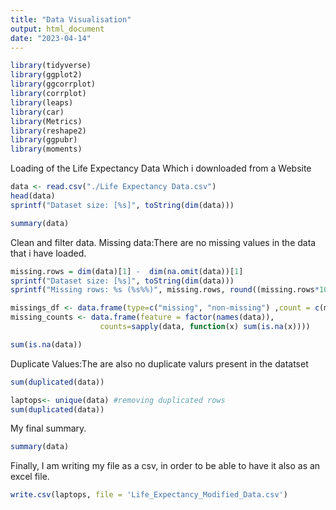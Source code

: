 ---
title: "Data Visualisation"
output: html_document
date: "2023-04-14"
---
```{r}
library(tidyverse)
library(ggplot2)
library(ggcorrplot)
library(corrplot)
library(leaps)
library(car)
library(Metrics)
library(reshape2)
library(ggpubr)
library(moments)
```
Loading of the Life Expectancy Data Which i downloaded from a Website

```{r}
data <- read.csv("./Life Expectancy Data.csv")
head(data)
sprintf("Dataset size: [%s]", toString(dim(data)))

```

```{r}
summary(data)
```

Clean and filter data.
Missing data:There are no missing values in the data that i have loaded.

```{r}
missing.rows = dim(data)[1] -  dim(na.omit(data))[1]
sprintf("Dataset size: [%s]", toString(dim(data)))
sprintf("Missing rows: %s (%s%%)", missing.rows, round((missing.rows*100)/dim(data)[1], 2))

missings_df <- data.frame(type=c("missing", "non-missing") ,count = c(missing.rows,  dim(na.omit(data))[1]))
missing_counts <- data.frame(feature = factor(names(data)),
                    counts=sapply(data, function(x) sum(is.na(x))))

```

```{r}
sum(is.na(data))
```

Duplicate Values:The are also no duplicate valurs present in the datatset
```{r}
sum(duplicated(data))
```
```{r}
laptops<- unique(data) #removing duplicated rows
sum(duplicated(data))
```


My final summary.
```{r}
summary(data)
```




Finally, I am writing my file as a csv, in order to be able to have it also as an excel file.
```{r}
write.csv(laptops, file = 'Life_Expectancy_Modified_Data.csv')
```

